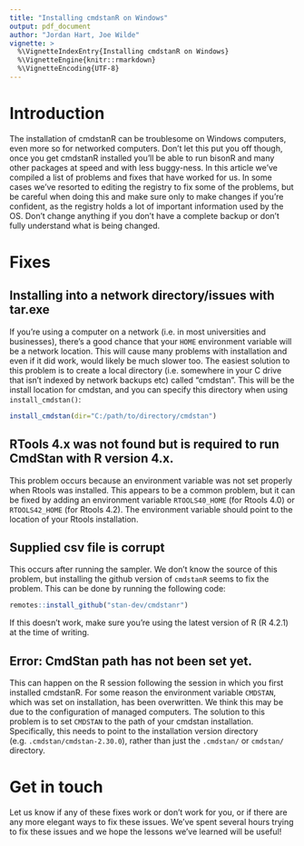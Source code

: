 ```yaml
---
title: "Installing cmdstanR on Windows"
output: pdf_document
author: "Jordan Hart, Joe Wilde"
vignette: >
  %\VignetteIndexEntry{Installing cmdstanR on Windows}
  %\VignetteEngine{knitr::rmarkdown}
  %\VignetteEncoding{UTF-8}
---
```


# Introduction

The installation of cmdstanR can be troublesome on Windows computers, even more so for networked computers. Don't let this put you off though, once you get cmdstanR installed you'll be able to run bisonR and many other packages at speed and with less buggy-ness. In this article we've compiled a list of problems and fixes that have worked for us. In some cases we've resorted to editing the registry to fix some of the problems, but be careful when doing this and make sure only to make changes if you're confident, as the registry holds a lot of important information used by the OS. Don't change anything if you don't have a complete backup or don't fully understand what is being changed.

# Fixes

## Installing into a network directory/issues with tar.exe

If you're using a computer on a network (i.e. in most universities and businesses), there's a good chance that your `HOME` environment variable will be a network location. This will cause many problems with installation and even if it did work, would likely be much slower too. The easiest solution to this problem is to create a local directory (i.e. somewhere in your C drive that isn't indexed by network backups etc) called "cmdstan". This will be the install location for cmdstan, and you can specify this directory when using `install_cmdstan()`:
```r
install_cmdstan(dir="C:/path/to/directory/cmdstan")
```

## RTools 4.x was not found but is required to run CmdStan with R version 4.x.

This problem occurs because an environment variable was not set properly when Rtools was installed. This appears to be a common problem, but it can be fixed by adding an environment variable `RTOOLS40_HOME` (for Rtools 4.0) or `RTOOLS42_HOME` (for Rtools 4.2). The environment variable should point to the location of your Rtools installation.

## Supplied csv file is corrupt

This occurs after running the sampler. We don't know the source of this problem, but installing the github version of `cmdstanR` seems to fix the problem. This can be done by running the following code:
```r
remotes::install_github("stan-dev/cmdstanr")
```

If this doesn't work, make sure you're using the latest version of R (R 4.2.1) at the time of writing.

## Error: CmdStan path has not been set yet.

This can happen on the R session following the session in which you first installed cmdstanR. For some reason the environment variable `CMDSTAN`, which was set on installation, has been overwritten. We think this may be due to the configuration of managed computers. The solution to this problem is to set `CMDSTAN` to the path of your cmdstan installation. Specifically, this needs to point to the installation version directory (e.g. `.cmdstan/cmdstan-2.30.0`), rather than just the `.cmdstan/` or `cmdstan/` directory. 

# Get in touch

Let us know if any of these fixes work or don't work for you, or if there are any more elegant ways to fix these issues. We've spent several hours trying to fix these issues and we hope the lessons we've learned will be useful!
